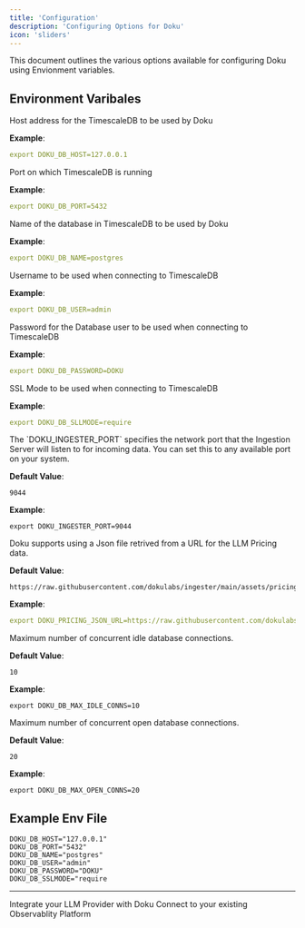 ```yaml
---
title: 'Configuration'
description: 'Configuring Options for Doku'
icon: 'sliders'
---
```


This document outlines the various options available for configuring Doku using Envionment variables.

## Environment Varibales

<ResponseField name="DOKU_DB_HOST" required>
  Host address for the TimescaleDB to be used by Doku

  **Example**:
  ```yaml
  export DOKU_DB_HOST=127.0.0.1
  ```
</ResponseField>

<ResponseField name="DOKU_DB_PORT" required>
  Port on which TimescaleDB is running

  **Example**:
  ```yaml
  export DOKU_DB_PORT=5432
  ```
</ResponseField>

<ResponseField name="DOKU_DB_NAME" required>
  Name of the database in TimescaleDB to be used by Doku

  **Example**:
  ```yaml
  export DOKU_DB_NAME=postgres
  ```
</ResponseField>

<ResponseField name="DOKU_DB_USER" required>
  Username to be used when connecting to TimescaleDB

  **Example**:
  ```yaml
  export DOKU_DB_USER=admin
  ```
</ResponseField>

<ResponseField name="DOKU_DB_PASSWORD" required>
  Password for the Database user to be used when connecting to TimescaleDB

  **Example**:
  ```yaml
  export DOKU_DB_PASSWORD=DOKU
  ```
</ResponseField>

<ResponseField name="DOKU_DB_SLLMODE" required>
  SSL Mode to be used when connecting to TimescaleDB

  **Example**:
  ```yaml
  export DOKU_DB_SLLMODE=require
  ```
</ResponseField>

<ResponseField name="DOKU_INGESTER_PORT">
  The `DOKU_INGESTER_PORT` specifies the network port that the Ingestion Server will listen to for incoming data. You can set this to any available port on your system.

**Default Value**:
```shell
9044
```

**Example**:
```shell
export DOKU_INGESTER_PORT=9044
```
</ResponseField>

<ResponseField name="DOKU_PRICING_JSON_URL">
  Doku supports using a Json file retrived from a URL for the LLM Pricing data.

**Default Value**:
```shell
https://raw.githubusercontent.com/dokulabs/ingester/main/assets/pricing.json
```

**Example**:
```yaml
export DOKU_PRICING_JSON_URL=https://raw.githubusercontent.com/dokulabs/ingester/main/assets/pricing.json
  ```
</ResponseField>

<ResponseField name="DOKU_DB_MAX_IDLE_CONNS">
  Maximum number of concurrent idle database connections.

**Default Value**:
```shell
10
```

**Example**:
```shell
export DOKU_DB_MAX_IDLE_CONNS=10
```
</ResponseField>

<ResponseField name="DOKU_DB_MAX_OPEN_CONNS">
  Maximum number of concurrent open database connections.

**Default Value**:
```shell
20
```

**Example**:
```shell
export DOKU_DB_MAX_OPEN_CONNS=20
```
</ResponseField>


## Example Env File

```.env.example .env
DOKU_DB_HOST="127.0.0.1"
DOKU_DB_PORT="5432"
DOKU_DB_NAME="postgres"
DOKU_DB_USER="admin"
DOKU_DB_PASSWORD="DOKU"
DOKU_DB_SSLMODE="require
```

---

<CardGroup cols={2}>
<Card title="Integrations" href="/0.0.5/integration/introduction" icon='circle-nodes'>
Integrate your LLM Provider with Doku 
</Card>
<Card title="Connections" href="/0.0.5/connections/intro" icon='link'>
Connect to your existing Observablity Platform
</Card>
</CardGroup>